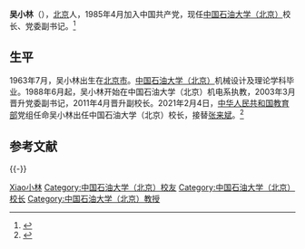 {{Infobox officeholder
| 图像        = 
| 图像说明    = 
| 职务1       = [[中国石油大学（北京）|中国石油大学（北京）]]校长
| 就任日期1   = 2021年2月4日
| 卸任日期1   = 
| 前任1       = [[张来斌|张来斌]]
| 继任1       = 
| 职务2       = 
| 就任日期2   = 
| 卸任日期2   = 
| 前任2       = 
| 继任2       = 
| 职务3       = 
| 就任日期3   = 
| 卸任日期3   = 
| 前任3       = 
| 继任3       = 
| 姓名        = 吴小林
| 原名        = 
| 出生日期    = {{birth year and age|1963|07}}
| 出生地点    = {{PRC}}[[北京市|北京市]]
| 逝世日期    = <!-- {{death date and age|}}（死亡在前，出生在后）{{death year and age| }} -->
| 逝世地点    = 
| 政党        = {{CPC}}
| 父母        = 
| 配偶        = <!--{{marriage|姓名|}} -->
| 子女        = 
| 亲属        = 
| 信仰        = 
| 母校        = 中国石油大学（北京）
| 网站        = 
| 签名        = 
| 脚注        = 
}}
'''吴小林'''（{{bd|1963年|7月|||catIdx=Wu吴小林}}），[[北京市|北京]]人，1985年4月加入中国共产党，现任[[中国石油大学（北京）|中国石油大学（北京）]]校长、党委副书记。<ref>{{cite news |title=吴小林任中国石油大学（北京）校长，张来斌不再担任 |url=https://new.qq.com/omn/20210204/20210204A09NWG00.html |accessdate=2021-02-08 |work=腾讯 |date=2021-02-04 |archive-date=2021-02-14 |archive-url=https://web.archive.org/web/20210214120908/https://new.qq.com/omn/20210204/20210204A09NWG00.html |dead-url=no }}</ref>

==生平==
1963年7月，吴小林出生在[[北京市|北京市]]。[[中国石油大学（北京）|中国石油大学（北京）]]机械设计及理论学科毕业。1988年6月起，吴小林开始在中国石油大学（北京）机电系执教，2003年3月晋升党委副书记，2011年4月晋升副校长。2021年2月4日，[[中华人民共和国教育部|中华人民共和国教育部]]党组任命吴小林出任中国石油大学（北京）校长，接替[[张来斌|张来斌]]。<ref>{{cite news |title=教育部党组任命吴小林为中国石油大学（北京）校长 |url=https://www.thepaper.cn/newsDetail_forward_11221816 |accessdate=2021-02-08 |work=澎湃新闻 |date=2021-02-04 |archive-date=2021-02-14 |archive-url=https://web.archive.org/web/20210214122714/https://www.thepaper.cn/newsDetail_forward_11221816 |dead-url=no }}</ref>

==参考文献==
{{reflist}}

{{-}}
{{start box}}
{{s-edu}}
{{s-before|[[张来斌|张来斌]]}}
{{s-title|[[中国石油大学（北京）|中国石油大学（北京）]]校长|2021年－}}
{{s-inc}}
{{end box}}

{{DEFAULTSORT:Wu吴小林}}
[[Category:吴姓|Xiao小林]]
[[Category:中国石油大学（北京）校友|Category:中国石油大学（北京）校友]]
[[Category:中国石油大学（北京）校长|Category:中国石油大学（北京）校长]]
[[Category:中国石油大学（北京）教授|Category:中国石油大学（北京）教授]]